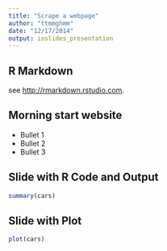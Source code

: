 ```yaml
---
title: "Scrape a webpage"
author: "ttmmghmm"
date: "12/17/2014"
output: ioslides_presentation
---
```


## R Markdown

see <http://rmarkdown.rstudio.com>.

## Morning start website

- Bullet 1
- Bullet 2
- Bullet 3

## Slide with R Code and Output

```r
summary(cars)
```

## Slide with Plot

```r
plot(cars)
```

